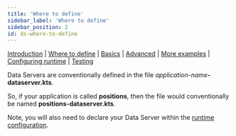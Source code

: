 ```yaml
---
title: 'Where to define'
sidebar_label: 'Where to define'
sidebar_position: 2
id: ds-where-to-define
---
```


[Introduction](/creating-applications/defining-your-application/user-interface/data-servers/data-servers/) | [Where to define](/creating-applications/defining-your-application/user-interface/data-servers/ds-where-to-define/) | [Basics](/creating-applications/defining-your-application/user-interface/data-servers/ds-technical-details/) |  [Advanced](/creating-applications/defining-your-application/user-interface/data-servers/ds-advanced-technical-details/) | [More examples](/creating-applications/defining-your-application/user-interface/data-servers/ds-more-examples/) | [Configuring runtime](/creating-applications/defining-your-application/user-interface/data-servers/ds-configure-runtime/) | [Testing](/creating-applications/defining-your-application/user-interface/data-servers/ds-testing/)

Data Servers are conventionally defined in the file _application-name_**-dataserver.kts**. 

So, if your application is called **positions**, then the file would conventionally be named **positions-dataserver.kts**.

Note, you will also need to declare your Data Server within the [runtime configuration](/creating-applications/defining-your-application/user-interface/data-servers/ds-configure-runtime/).


